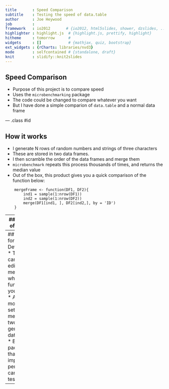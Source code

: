 ```yaml
---
title       : Speed Comparison
subtitle    : Testing the speed of data.table
author      : Joe Heywood
job         : 
framework   : io2012       # {io2012, html5slides, shower, dzslides, ...}
highlighter : highlight.js  # {highlight.js, prettify, highlight}
hitheme     : tomorrow      # 
widgets     : []            # {mathjax, quiz, bootstrap}
ext_widgets : {rCharts: libraries/nvd3}
mode        : selfcontained # {standalone, draft}
knit        : slidify::knit2slides
---
```


## Speed Comparison

*   Purpose of this project is to compare speed
*   Uses the `microbenchmarking` package
*   The code could be changed to compare whatever you want
*   But I have done a simple comparion of `data.table` and a normal data frame


--- .class #id 

## How it works

*   I generate N rows of random numbers and strings of three characters 
*   These are stored in two data frames. 
*   I then scramble the order of the data frames and merge them 
*   `microbenchmark` repeats this process thousands of times, and returns the
median value
*   Out of the box, this product gives you a quick comparison of the function
below:

```
    mergeFrame <- function(DF1, DF2){
        ind1 = sample(1:nrow(DF1))
        ind2 = sample(1:nrow(DF2))
        merge(DF1[ind1, ], DF2[ind2,], by = 'ID')
    }
```

---
### Results of Analysis

```r
require(rCharts)
source('../speedComparison.R')
m <- readRDS('../savedValues.rds')
n1 <- nPlot(value ~ rows, group='variable', data = m, type = 'lineChart')
n1$print('chart1')
```

---
## Potential for Development
*   The code can be edited to measure whichever functions you choose
*   At the moment, it is set up to measure the two generated data frames
*   But other packages that aim to improve performance can also be tested
---


